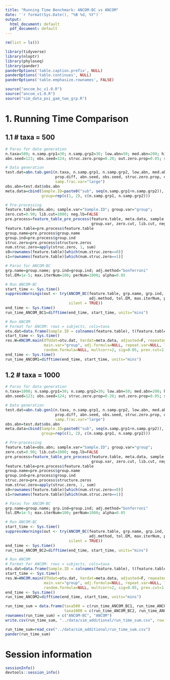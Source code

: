 ```yaml
---
title: "Running Time Benchmark: ANCOM-BC vs ANCOM"
date: '`r format(Sys.Date(), "%B %d, %Y")`'
output:
  html_document: default
  pdf_document: default
---
```


```r
rm(list = ls())

library(tidyverse)
library(nloptr)
library(phyloseq)
library(pander)
panderOptions('table.caption.prefix', NULL)
panderOptions('table.continues', NULL)
panderOptions('table.emphasize.rownames', FALSE)

source("ancom_bc_v1.0.R")
source("ancom_v1.0.R")
source("sim_data_poi_gam_two_grp.R")
```

# 1. Running Time Comparison

## 1.1 # taxa = 500

```r
# Paras for data generation
n.taxa=500; n.samp.grp1=30; n.samp.grp2=30; low.abn=50; med.abn=200; high.abn=10000; prop.diff=0.25
abn.seed=123; obs.seed=124; struc.zero.prop=0.20; out.zero.prop=0.05; samp.frac.var="large"

# Data generation
test.dat=abn.tab.gen1(n.taxa, n.samp.grp1, n.samp.grp2, low.abn, med.abn, high.abn, 
                      prop.diff, abn.seed, obs.seed, struc.zero.prop, out.zero.prop,
                      samp.frac.var="large")
obs.abn=test.dat$obs.abn
meta.data=cbind(Sample.ID=paste0("sub", seq(n.samp.grp1+n.samp.grp2)), 
                group=rep(c(1, 2), c(n.samp.grp1, n.samp.grp2)))

# Pre-processing
feature.table=obs.abn; sample.var="Sample.ID"; group.var="group"; 
zero.cut=0.90; lib.cut=1000; neg.lb=FALSE
pre.process=feature_table_pre_process(feature.table, meta.data, sample.var, 
                                      group.var, zero.cut, lib.cut, neg.lb)
feature.table=pre.process$feature.table
group.name=pre.process$group.name
group.ind=pre.process$group.ind
struc.zero=pre.process$structure.zeros
num.struc.zero=apply(struc.zero, 1, sum)
s0=rownames(feature.table)[which(num.struc.zero==0)]
s1=rownames(feature.table)[which(num.struc.zero==1)]

# Paras for ANCOM-BC
grp.name=group.name; grp.ind=group.ind; adj.method="bonferroni"
tol.EM=1e-5; max.iterNum=100; perNum=1000; alpha=0.05

# Run ANCOM-BC
start_time <- Sys.time()
suppressWarnings(out <- try(ANCOM_BC(feature.table, grp.name, grp.ind, struc.zero,
                                     adj.method, tol.EM, max.iterNum, perNum, alpha), 
                            silent = TRUE))
end_time <- Sys.time()
run_time_ANCOM_BC1=difftime(end_time, start_time, units="mins")

# Run ANCOM
# Format for ANCOM: rows = subjects, cols=taxa
otu.dat=data.frame(Sample.ID = colnames(feature.table), t(feature.table[s0, ]))
start_time <- Sys.time()
res.W=ANCOM.main(OTUdat=otu.dat, Vardat=meta.data, adjusted=F, repeated=F,
                 main.var="group", adj.formula=NULL, repeat.var=NULL, longitudinal=F,
                 random.formula=NULL, multcorr=2, sig=0.05, prev.cut=1.01)
end_time <- Sys.time()
run_time_ANCOM1=difftime(end_time, start_time, units="mins")
```

## 1.2 # taxa = 1000

```r
# Paras for data generation
n.taxa=1000; n.samp.grp1=30; n.samp.grp2=30; low.abn=50; med.abn=200; high.abn=10000; prop.diff=0.25
abn.seed=123; obs.seed=124; struc.zero.prop=0.20; out.zero.prop=0.05; samp.frac.var="large"

# Data generation
test.dat=abn.tab.gen1(n.taxa, n.samp.grp1, n.samp.grp2, low.abn, med.abn, high.abn, 
                      prop.diff, abn.seed, obs.seed, struc.zero.prop, out.zero.prop,
                      samp.frac.var="large")
obs.abn=test.dat$obs.abn
meta.data=cbind(Sample.ID=paste0("sub", seq(n.samp.grp1+n.samp.grp2)), 
                group=rep(c(1, 2), c(n.samp.grp1, n.samp.grp2)))

# Pre-processing
feature.table=obs.abn; sample.var="Sample.ID"; group.var="group"; 
zero.cut=0.90; lib.cut=1000; neg.lb=FALSE
pre.process=feature_table_pre_process(feature.table, meta.data, sample.var, 
                                      group.var, zero.cut, lib.cut, neg.lb)
feature.table=pre.process$feature.table
group.name=pre.process$group.name
group.ind=pre.process$group.ind
struc.zero=pre.process$structure.zeros
num.struc.zero=apply(struc.zero, 1, sum)
s0=rownames(feature.table)[which(num.struc.zero==0)]
s1=rownames(feature.table)[which(num.struc.zero==1)]

# Paras for ANCOM-BC
grp.name=group.name; grp.ind=group.ind; adj.method="bonferroni"
tol.EM=1e-5; max.iterNum=100; perNum=1000; alpha=0.05

# Run ANCOM-BC
start_time <- Sys.time()
suppressWarnings(out <- try(ANCOM_BC(feature.table, grp.name, grp.ind, struc.zero,
                                     adj.method, tol.EM, max.iterNum, perNum, alpha), 
                            silent = TRUE))
end_time <- Sys.time()
run_time_ANCOM_BC2=difftime(end_time, start_time, units="mins")

# Run ANCOM
# Format for ANCOM: rows = subjects, cols=taxa
otu.dat=data.frame(Sample.ID = colnames(feature.table), t(feature.table[s0, ]))
start_time <- Sys.time()
res.W=ANCOM.main(OTUdat=otu.dat, Vardat=meta.data, adjusted=F, repeated=F,
                 main.var="group", adj.formula=NULL, repeat.var=NULL, longitudinal=F,
                 random.formula=NULL, multcorr=2, sig=0.05, prev.cut=1.01)
end_time <- Sys.time()
run_time_ANCOM2=difftime(end_time, start_time, units="mins")
```

```r
run_time_sum = data.frame(taxa500 = c(run_time_ANCOM_BC1, run_time_ANCOM1),
                          taxa1000 = c(run_time_ANCOM_BC2, run_time_ANCOM2))
rownames(run_time_sum) = c("ANCOM-BC", "ANCOM")
write.csv(run_time_sum, "../data/sim_additional/run_time_sum.csv", row.names = F)
```

```r
run_time_sum=read_csv("../data/sim_additional/run_time_sum.csv")
pander(run_time_sum)
```

# Session information

```r
sessionInfo()
devtools::session_info()
```
